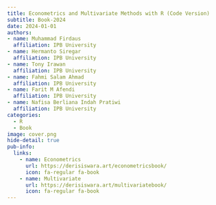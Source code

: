 ```yaml
---
title: Econometrics and Multivariate Methods with R (Code Version)
subtitle: Book-2024
date: 2024-01-01
authors:
- name: Muhammad Firdaus
  affiliation: IPB University
- name: Hermanto Siregar
  affiliation: IPB University
- name: Tony Irawan
  affiliation: IPB University
- name: Fahmi Salam Ahmad
  affiliation: IPB University
- name: Farit M Afendi
  affiliation: IPB University  
- name: Nafisa Berliana Indah Pratiwi
  affiliation: IPB University
categories:
  - R
  - Book
image: cover.png
hide-detail: true
pub-info:
  links:
    - name: Econometrics
      url: https://derisiswara.art/econometricsbook/
      icon: fa-regular fa-book
    - name: Multivariate
      url: https://derisiswara.art/multivariatebook/
      icon: fa-regular fa-book
---
```


